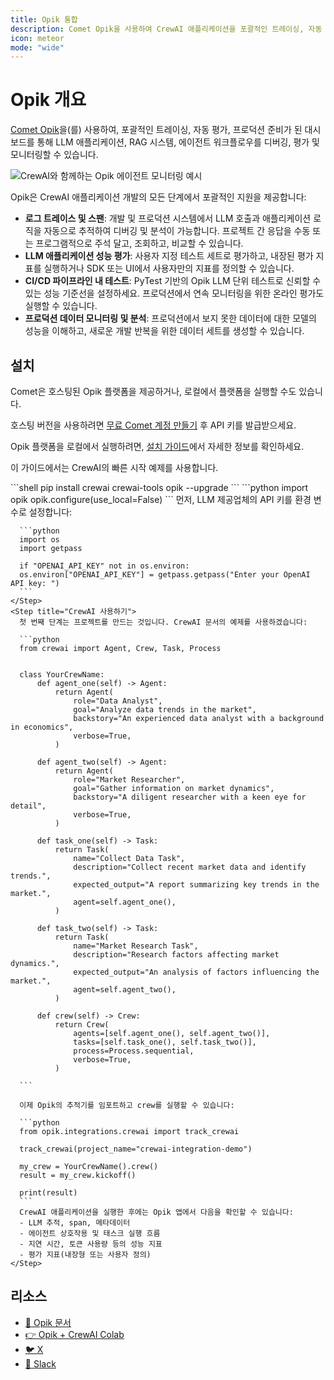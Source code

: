 ```yaml
---
title: Opik 통합
description: Comet Opik을 사용하여 CrewAI 애플리케이션을 포괄적인 트레이싱, 자동 평가, 프로덕션 준비 대시보드로 디버그, 평가 및 모니터링하는 방법을 알아보세요.
icon: meteor
mode: "wide"
---
```


# Opik 개요

[Comet Opik](https://www.comet.com/docs/opik/)을(를) 사용하여, 포괄적인 트레이싱, 자동 평가, 프로덕션 준비가 된 대시보드를 통해 LLM 애플리케이션, RAG 시스템, 에이전트 워크플로우를 디버깅, 평가 및 모니터링할 수 있습니다.

<Frame caption="Opik 에이전트 대시보드">
  <img src="/images/opik-crewai-dashboard.png" alt="CrewAI와 함께하는 Opik 에이전트 모니터링 예시" />
</Frame>

Opik은 CrewAI 애플리케이션 개발의 모든 단계에서 포괄적인 지원을 제공합니다:

- **로그 트레이스 및 스팬**: 개발 및 프로덕션 시스템에서 LLM 호출과 애플리케이션 로직을 자동으로 추적하여 디버깅 및 분석이 가능합니다. 프로젝트 간 응답을 수동 또는 프로그램적으로 주석 달고, 조회하고, 비교할 수 있습니다.
- **LLM 애플리케이션 성능 평가**: 사용자 지정 테스트 세트로 평가하고, 내장된 평가 지표를 실행하거나 SDK 또는 UI에서 사용자만의 지표를 정의할 수 있습니다.
- **CI/CD 파이프라인 내 테스트**: PyTest 기반의 Opik LLM 단위 테스트로 신뢰할 수 있는 성능 기준선을 설정하세요. 프로덕션에서 연속 모니터링을 위한 온라인 평가도 실행할 수 있습니다.
- **프로덕션 데이터 모니터링 및 분석**: 프로덕션에서 보지 못한 데이터에 대한 모델의 성능을 이해하고, 새로운 개발 반복을 위한 데이터 세트를 생성할 수 있습니다.

## 설치

Comet은 호스팅된 Opik 플랫폼을 제공하거나, 로컬에서 플랫폼을 실행할 수도 있습니다.

호스팅 버전을 사용하려면 [무료 Comet 계정 만들기](https://www.comet.com/signup?utm_medium=github&utm_source=crewai_docs) 후 API 키를 발급받으세요.

Opik 플랫폼을 로컬에서 실행하려면, [설치 가이드](https://www.comet.com/docs/opik/self-host/overview/)에서 자세한 정보를 확인하세요.

이 가이드에서는 CrewAI의 빠른 시작 예제를 사용합니다.

<Steps>
    <Step title="필수 패키지 설치">
      ```shell
      pip install crewai crewai-tools opik --upgrade
      ```
    </Step>
    <Step title="Opik 구성">
      ```python
      import opik
      opik.configure(use_local=False)
      ```
    </Step>
    <Step title="환경 준비">
      먼저, LLM 제공업체의 API 키를 환경 변수로 설정합니다:
  
      ```python
      import os
      import getpass

      if "OPENAI_API_KEY" not in os.environ:
      os.environ["OPENAI_API_KEY"] = getpass.getpass("Enter your OpenAI API key: ")
      ```
    </Step>
    <Step title="CrewAI 사용하기">
      첫 번째 단계는 프로젝트를 만드는 것입니다. CrewAI 문서의 예제를 사용하겠습니다:

      ```python
      from crewai import Agent, Crew, Task, Process


      class YourCrewName:
          def agent_one(self) -> Agent:
              return Agent(
                  role="Data Analyst",
                  goal="Analyze data trends in the market",
                  backstory="An experienced data analyst with a background in economics",
                  verbose=True,
              )

          def agent_two(self) -> Agent:
              return Agent(
                  role="Market Researcher",
                  goal="Gather information on market dynamics",
                  backstory="A diligent researcher with a keen eye for detail",
                  verbose=True,
              )

          def task_one(self) -> Task:
              return Task(
                  name="Collect Data Task",
                  description="Collect recent market data and identify trends.",
                  expected_output="A report summarizing key trends in the market.",
                  agent=self.agent_one(),
              )

          def task_two(self) -> Task:
              return Task(
                  name="Market Research Task",
                  description="Research factors affecting market dynamics.",
                  expected_output="An analysis of factors influencing the market.",
                  agent=self.agent_two(),
              )

          def crew(self) -> Crew:
              return Crew(
                  agents=[self.agent_one(), self.agent_two()],
                  tasks=[self.task_one(), self.task_two()],
                  process=Process.sequential,
                  verbose=True,
              )

      ```

      이제 Opik의 추적기를 임포트하고 crew를 실행할 수 있습니다:
  
      ```python
      from opik.integrations.crewai import track_crewai

      track_crewai(project_name="crewai-integration-demo")

      my_crew = YourCrewName().crew()
      result = my_crew.kickoff()

      print(result)
      ```
      CrewAI 애플리케이션을 실행한 후에는 Opik 앱에서 다음을 확인할 수 있습니다:
      - LLM 추적, span, 메타데이터
      - 에이전트 상호작용 및 태스크 실행 흐름
      - 지연 시간, 토큰 사용량 등의 성능 지표
      - 평가 지표(내장형 또는 사용자 정의)
    </Step>
</Steps>

## 리소스

- [🦉 Opik 문서](https://www.comet.com/docs/opik/)
- [👉 Opik + CrewAI Colab](https://colab.research.google.com/github/comet-ml/opik/blob/main/apps/opik-documentation/documentation/docs/cookbook/crewai.ipynb)
- [🐦 X](https://x.com/cometml)
- [💬 Slack](https://slack.comet.com/)